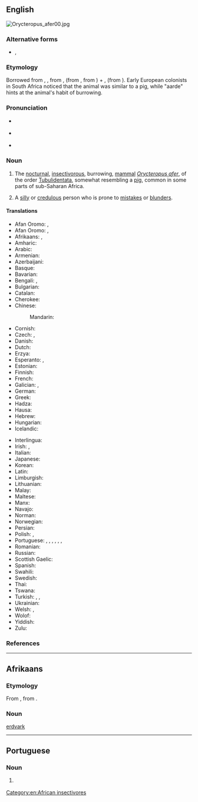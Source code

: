 {{also|aard-vark}}
==English==
[[File:Orycteropus afer00.jpg|thumb]]
{{wikipedia}}
{{wikispecies|Orycteropus afer}}

===Alternative forms===
* {{l|en|aard-vark}}, {{l|en|erdvark}}

===Etymology===
Borrowed from {{bor|en|af|aardvark}} {{qualifier|obsolete}}, {{m|af|erdvark}}, from {{m|af|aarde|t=earth}}, (from {{der|en|nl|-}}, from {{der|en|dum|aerde}}) + {{m|af|vark|t=pig}}, (from {{der|en|dum|varken}}). Early European colonists in South Africa noticed that the animal was similar to a pig, while "aarde" hints at the animal's habit of burrowing.

===Pronunciation===
* {{a|RP}} {{IPA|en|/ˈɑːd.vɑːk/}}
* {{a|US}} {{IPA|en|/ˈɑɹd.vɑɹk/}}
* {{audio|en|en-us-aardvark.ogg|Audio (US)}}

===Noun===
{{en-noun}}

# The [[nocturnal]], [[insectivorous]], burrowing, [[mammal]] ''[[Orycteropus afer]]'', of the order [[Tubulidentata]], somewhat resembling a [[pig]], common in some parts of sub-Saharan Africa. {{defdate|from late 18<sup>th</sup> c.}}
#: {{syn|en|African anteater|antbear|ant bear|anteater|earth pig}}
#: {{ux|en|The '''aardvark''' burrows in the ground and feeds mostly on termites, which it catches with its long, slimy tongue.}}
# {{lb|en|slang|particularly in the southeast|_|US}} A [[silly]] or [[credulous]] person who is prone to [[mistake]]s or [[blunder]]s.
#: {{syn|en|fool}}
#: {{ux|en|I walked into the wrong bathroom like a total '''aardvark'''.}}
#: {{rfquote-sense|en}}

====Translations====
{{trans-top|mammal}}
* Afan Oromo: {{t+|om|awaaldiigessa}},
* Afan Oromo: {{t+|om|Olokee}},
* Afrikaans: {{t+|af|erdvark}}, {{qualifier|obsolete}} {{t+|af|aardvark}}
* Amharic: {{t|am|ጃርት|sc=Ethi}}
* Arabic: {{t|ar|خِنْزِير اَلْأَرْض|m}}
* Armenian: {{t|hy|աֆրիկյան մրջնակեր}}
* Azerbaijani: {{t|az|borudişli}}
* Basque: {{t|eu|urde inurrijale}}
* Bavarian: {{t|bar|erdfàggi}}
* Bengali: {{t|bn|আর্ডভার্ক|sc=Beng}}, {{t|bn|দক্ষিণ আফ্রিকার জন্তুবিশেষ}}
* Bulgarian: {{t+|bg|мравояд|m}}
* Catalan: {{t|ca|porc formiguer|m}}
* Cherokee: {{t|chr|ᏙᏒᏓᎵ ᏗᎦᏰᏍᎩ}}
* Chinese:
*: Mandarin: {{t+|cmn|土豚|tr=tǔtún|sc=Hani}}
* Cornish: {{t|kw|porhel dor|m}}
* Czech: {{t|cs|hrabáč|m}}, {{t|cs|hrabáč kapský|m}}
* Danish: {{t+|da|jordsvin|n}}
* Dutch: {{t+|nl|aardvarken|n}}
* Erzya: {{t|myv|модатуво}}
* Esperanto: {{t|eo|orikteropo}}, {{t|eo|terporko}}
* Estonian: {{t+|et|tuhnik}}
* Finnish: {{t+|fi|maasika}}
* French: {{t+|fr|oryctérope|m}}
* Galician: {{t|gl|porco formigueiro|m}}, {{t|gl|oricteropo|m}}
* German: {{t+|de|Erdferkel|n}}
* Greek: {{t+|el|μυρμηγκοφάγος|m|sc=Grek}}
* Hadza: {{t|hts|usai}}
* Hausa: {{t|ha|dagbi}}
* Hebrew: {{t|he|שנבוב|m}}
* Hungarian: {{t+|hu|földimalac}}
* Icelandic: {{t|is|jarðsvín|n}}
{{trans-mid}}
* Interlingua: {{t|ia|orycteropo}}
* Irish: {{t+|ga|arcán talún|m}}, {{t|ga|alpaire seangán|m}}
* Italian: {{t|it|oritteropo|m}}
* Japanese: {{t+|ja|土豚|tr=tsuchibuta}}
* Korean: {{t|ko|땅돼지}}
* Latin: {{t|la|orycteropus|m}}
* Limburgish: {{t|li|eerdverke}}
* Lithuanian: {{t|lt|vamzdžiadančiai}}
* Malay: {{t+|ms|ardvark}}
* Maltese: {{t|mt|orikteropu|m}}
* Manx: {{t|gv|muc hallooin|f}}
* Navajo: {{t|nv|bisóodi bíchį́į́h nineezí}}
* Norman: {{t|nrf|couochon d'tèrre|alt=couochon d’tèrre|m}}
* Norwegian: {{t|no|jordsvin|n}}
* Persian: {{t|fa|خوک خاکی|tr=xuk-e xâki|sc=fa-Arab}}
* Polish: {{t+|pl|mrównik|m}}, {{t+|pl|prosię ziemne|n}}
* Portuguese: {{t+|pt|oricterope|m}}, {{t+|pt|porco-da-terra|m}}, {{t|pt|jimbo|m}}, {{t+|pt|porco-formigueiro|m}}, {{t+|pt|timba|f}}, {{t+|pt|timbo|m}}, {{t+|pt|aardvark|m}}
* Romanian: {{t|ro|porcul termitelor|m}}
* Russian: {{t+|ru|трубкозу́б|m}}
* Scottish Gaelic: {{t|gd|mathan-sheangan|m}}
* Spanish: {{t+|es|cerdo hormiguero|m}}
* Swahili: {{qualifier|nc 1/2}} {{t|sw|mhanga}}
* Swedish: {{t+|sv|jordsvin|n}}
* Thai: {{t|th|อาร์ดวาร์ก}}
* Tswana: {{t|tn|thakadu}} {{qualifier|nc 9/10}}
* Turkish: {{t+|tr|karıncayiyen}}, {{t+|tr|aardvark}}, {{t|tr|borudişli}}
* Ukrainian: {{t|uk|трубкозу́б|m}}
* Welsh: {{t|cy|baedd daear|m}}, {{t|cy|grugarth|f}}
* Wolof: {{t|wo|njaxat|alt=njaxat bi}}
* Yiddish: {{t|yi|ערדשווײַן|m}}
* Zulu: {{t+|zu|isambane|c7|c8}}
{{trans-bottom}}

===References===
{{projectlink|1911|Aard-vark}}

[[Category:en:African insectivores]]

----

==Afrikaans==

===Etymology===
From {{inh|af|nl|aardvarken}}, from {{af|nl|aarde|t1=earth, soil|varken|t2=pig|nocat=1}}.

===Noun===
{{af-noun|aardvarke}}

[[erdvark]] {{q|alternative}}

----

==Portuguese==

===Noun===
{{pt-noun|m|s}}

# {{l|en|aardvark}} {{gloss|mammal}}
#: {{syn|pt|oricterope|porco-da-terra|jimbo|porco-formigueiro|timba|timbo}}
